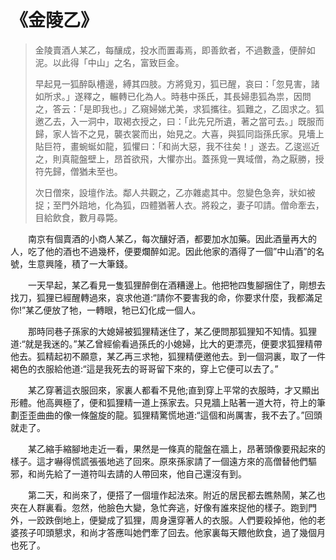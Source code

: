 # 《金陵乙》

> 金陵賣酒人某乙，每釀成，投水而置毒焉，即善飲者，不過數盞，便醉如泥。以此得「中山」之名，富致巨金。
>
> 早起見一狐醉臥槽邊，縛其四肢。方將覓刃，狐已醒，哀曰：「忽見害，諸如所求。」遂釋之，輾轉已化為人。時巷中孫氏，其長婦患狐為祟，因問之，答云：「是即我也。」乙窺婦娣尤美，求狐攜往。狐難之，乙固求之。狐邀乙去，入一洞中，取褐衣授之，曰：「此先兄所遺，著之當可去。」既服而歸，家人皆不之見，襲衣裳而出，始見之。大喜，與狐同詣孫氏家。見墻上貼巨符，畫蜿蜒如龍，狐懼曰：「和尚大惡，我不往矣！」遂去。乙逡巡近之，則真龍盤壁上，昂首欲飛，大懼亦出。蓋孫覓一異域僧，為之厭勝，授符先歸，僧猶未至也。
>
> 次日僧來，設壇作法。鄰人共觀之，乙亦雜處其中。忽變色急奔，狀如被捉；至門外踣地，化為狐，四體猶著人衣。將殺之，妻子叩請。僧命牽去，目給飲食，數月尋斃。

&emsp;&emsp;南京有個賣酒的小商人某乙，每次釀好酒，都要加水加藥。因此酒量再大的人，吃了他的酒也不過幾杯，便要爛醉如泥。因此他家的酒得了一個”中山酒”的名號，生意興隆，積了一大筆錢。

&emsp;&emsp;一天早起，某乙看見一隻狐狸醉倒在酒糟邊上。他把牠四隻腳捆住了，剛想去找刀，狐狸已經醒轉過來，哀求他道:“請你不要害我的命，你要求什麼，我都滿足你!”某乙便放了牠，一轉眼，牠已幻化成一個人。

&emsp;&emsp;那時同巷子孫家的大媳婦被狐狸精迷住了，某乙便問那狐狸知不知情。狐狸道:“就是我迷的。”某乙曾經偷看過孫氏的小媳婦，比大的更漂亮，便要求狐狸精帶他去。狐精起初不願意，某乙再三求牠，狐狸精便邀他去。到一個洞裏，取了一件褐色的衣服給他道:“這是我死去的哥哥留下來的，穿上它便可以去了。”

&emsp;&emsp;某乙穿著這衣服回來，家裏人都看不見他;直到穿上平常的衣服時，才又顯出形體。他高興極了，便和狐狸精一道上孫家去。只見牆上貼著一道大符，符上的筆劃歪歪曲曲的像一條盤旋的龍。狐狸精驚慌地道:“這個和尚厲害，我不去了。”回頭就走了。

&emsp;&emsp;某乙縮手縮腳地走近一看，果然是一條真的龍盤在牆上，昂著頭像要飛起來的樣子。這才嚇得慌謊張張地逃了回來。原來孫家請了一個遠方來的高僧替他們驅邪，和尚先給了一道符叫去請的人帶回來，他自己還沒有到。

&emsp;&emsp;第二天，和尚來了，便搭了一個壇作起法來。附近的居民都去瞧熱鬧，某乙也夾在人群裏看。忽然，他臉色大變，急忙奔逃，好像有誰來捉他的樣子。跑到門外，一跤跌倒地上，便變成了狐狸，周身還穿著人的衣服。人們要殺掉他，他的老婆孩子叩頭懇求，和尚才答應叫她們牽了回去。他家裏每天餵他飲食，過了幾個月也死了。
